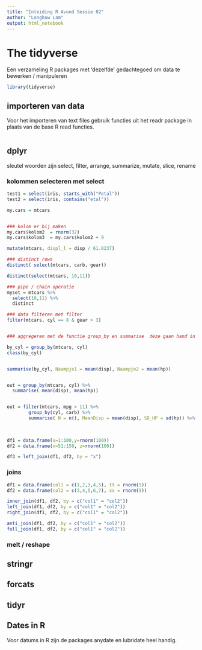 ```yaml
---
title: "Inleiding R Avond Sessie 02"
author: "Longhow Lam"
output: html_notebook
---
```


# The tidyverse

Een verzameling R packages met 'dezelfde' gedachtegoed om data te bewerken / manipuleren 


```r
library(tidyverse)
```

## importeren van data

Voor het importeren van text files gebruik functies uit het readr package in plaats van de base R read functies.

```r

```



## dplyr

sleutel woorden zijn select, filter, arrange, summarize, mutate, slice, rename


### kolommen selecteren met select

```r
test1 = select(iris, starts_with("Petal"))
test2 = select(iris, contains("etal"))

my.cars = mtcars


### kolom er bij maken
my.cars$kolom2  = rnorm(32)
my.cars$kolom3  = my.cars$kolom2 + 9

mutate(mtcars, displ_l = disp / 61.0237)

### distinct rows
distinct( select(mtcars, carb, gear))

distinct(select(mtcars, 10,11))

### pipe / chain operatie
myset = mtcars %>% 
  select(10,11) %>%
  distinct
```


```r
### data filteren met filter
filter(mtcars, cyl == 8 & gear > 3)


### aggregeren met de functie group_by en summarise  deze gaan hand in hand samen

by_cyl = group_by(mtcars, cyl) 
class(by_cyl)


summarise(by_cyl, Naampje1 = mean(disp), Naampje2 = mean(hp))


out = group_by(mtcars, cyl) %>% 
  summarise( mean(disp), mean(hp))


out = filter(mtcars, mpg > 11) %>%
        group_by(cyl, carb) %>% 
        summarise( N = n(), MeanDisp = mean(disp), SD_HP = sd(hp)) %>%
        
  

df1 = data.frame(x=1:100,y=rnorm(100))
df2 = data.frame(x=51:150, z=rnorm(100))

df3 = left_join(df1, df2, by = "x")
```



### joins
```r
df1 = data.frame(col1 = c(1,2,3,4,5), tt = rnorm(5))
df2 = data.frame(col2 = c(3,4,5,6,7), xx = rnorm(5))

inner_join(df1, df2, by = c("col1" = "col2"))
left_join(df1, df2, by = c("col1" = "col2"))
right_join(df1, df2, by = c("col1" = "col2"))

anti_join(df1, df2, by = c("col1" = "col2"))
full_join(df1, df2, by = c("col1" = "col2"))
```


### melt / reshape


## stringr


## forcats


## tidyr


## Dates in R

Voor datums in R zijn de packages anydate en lubridate heel handig.

```r



```



